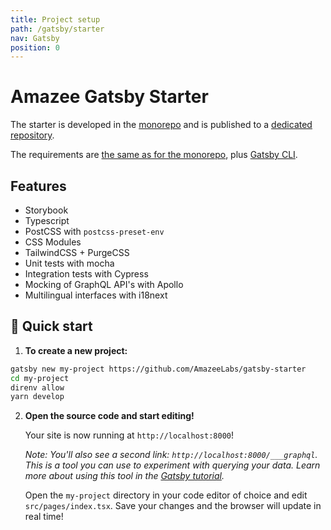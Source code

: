 ```yaml
---
title: Project setup
path: /gatsby/starter
nav: Gatsby
position: 0
---
```


# Amazee Gatsby Starter

The starter is developed in the [monorepo](https://github.com/AmazeeLabs/silverback-mono/tree/development/packages/npm/%40amazeelabs/gatsby-starter) and is published to a [dedicated repository](https://github.com/AmazeeLabs/gatsby-starter).

The requirements are [the same as for the monorepo](https://github.com/AmazeeLabs/silverback-mono#requirements), plus [Gatsby CLI](https://www.gatsbyjs.com/docs/quick-start/#install-the-gatsby-cli).

## Features

- Storybook
- Typescript
- PostCSS with `postcss-preset-env`
- CSS Modules
- TailwindCSS + PurgeCSS
- Unit tests with mocha
- Integration tests with Cypress
- Mocking of GraphQL API's with Apollo
- Multilingual interfaces with i18next

## 🚀 Quick start

1. **To create a new project:**
```sh
gatsby new my-project https://github.com/AmazeeLabs/gatsby-starter
cd my-project
direnv allow
yarn develop
```

2.  **Open the source code and start editing!**

    Your site is now running at `http://localhost:8000`!

    _Note: You'll also see a second link: _`http://localhost:8000/___graphql`_. This is a tool you can use to experiment with querying your data. Learn more about using this tool in the [Gatsby tutorial](https://www.gatsbyjs.org/tutorial/part-five/#introducing-graphiql)._

    Open the `my-project` directory in your code editor of choice and edit `src/pages/index.tsx`. Save your changes and the browser will update in real time!

